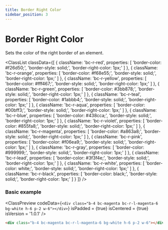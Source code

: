 ```yaml
---
title: Border Right Color
sidebar_position: 3
---
```



# Border Right Color

Sets the color of the right border of an element.

<ClassList
  classData={[
    {
      className: 'bc-r-red',
      properties: [
        'border-color: #f26d50;',
        'border-style: solid;',
        'border-right-color: 1px;'
      ]
    },
    {
      className: 'bc-r-orange',
      properties: [
        'border-color: #f68e55;',
        'border-style: solid;',
        'border-right-color: 1px;'
      ]
    },
    {
      className: 'bc-r-yellow',
      properties: [
        'border-color: #fff467;',
        'border-style: solid;',
        'border-right-color: 1px;'
      ]
    },
    {
      className: 'bc-r-green',
      properties: [
        'border-color: #3bb878;',
        'border-style: solid;',
        'border-right-color: 1px;'
      ]
    },
    {
      className: 'bc-r-teal',
      properties: [
        'border-color: #1abbb4;',
        'border-style: solid;',
        'border-right-color: 1px;'
      ]
    },
    {
      className: 'bc-r-aqua',
      properties: [
        'border-color: #00bff3;',
        'border-style: solid;',
        'border-right-color: 1px;'
      ]
    },
    {
      className: 'bc-r-blue',
      properties: [
        'border-color: #438cca;',
        'border-style: solid;',
        'border-right-color: 1px;'
      ]
    },
    {
      className: 'bc-r-violet',
      properties: [
        'border-color: #855fa8;',
        'border-style: solid;',
        'border-right-color: 1px;'
      ]
    },
    {
      className: 'bc-r-magenta',
      properties: [
        'border-color: #a863a8;',
        'border-style: solid;',
        'border-right-color: 1px;'
      ]
    },
    {
      className: 'bc-r-pink',
      properties: [
        'border-color: #f06ea9;',
        'border-style: solid;',
        'border-right-color: 1px;'
      ]
    },
    {
      className: 'bc-r-gray',
      properties: [
        'border-color: #999999;',
        'border-style: solid;',
        'border-right-color: 1px;'
      ]
    },
    {
      className: 'bc-r-lead',
      properties: [
        'border-color: #3f3f4e;',
        'border-style: solid;',
        'border-right-color: 1px;'
      ]
    },
    {
      className: 'bc-r-white',
      properties: [
        'border-color: white;',
        'border-style: solid;',
        'border-right-color: 1px;'
      ]
    },
    {
      className: 'bc-r-black',
      properties: [
        'border-color: black;',
        'border-style: solid;',
        'border-right-color: 1px;'
      ]
    }
  ]}
/>

### Basic example

<ClassPreview
  codeData={`
    <div class="b-4 bc-magenta bc-r-l-magenta-6 bg-white h-6 p-2 w-6"></div>
  `}
  isPadded = {true}
  isCentered = {true}
  isVersion = '1.0.1'
/>

```html
<div class="b-4 bc-magenta bc-r-l-magenta-6 bg-white h-6 p-2 w-6"></div>
```